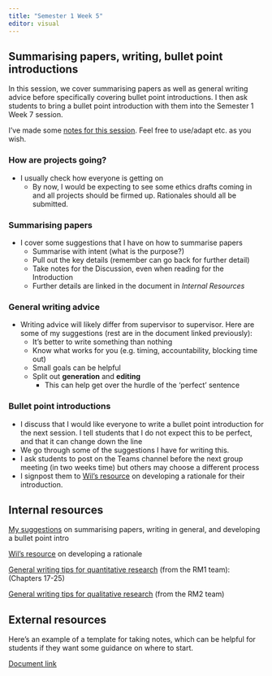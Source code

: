 ```yaml
---
title: "Semester 1 Week 5"
editor: visual
---
```


## Summarising papers, writing, bullet point introductions

In this session, we cover summarising papers as well as general writing advice before specifically covering bullet point introductions. I then ask students to bring a bullet point introduction with them into the Semester 1 Week 7 session.

I've made some [notes for this session](https://gla-my.sharepoint.com/:w:/g/personal/ashley_robertson_glasgow_ac_uk/EeTpe8KOecFNvPUzETtY3U8B34TUuXe1Ogy6ZFNDAbTPcw?e=EMHCKI). Feel free to use/adapt etc. as you wish.

### How are projects going?

-   I usually check how everyone is getting on
    -   By now, I would be expecting to see some ethics drafts coming in and all projects should be firmed up. Rationales should all be submitted.

### Summarising papers

-   I cover some suggestions that I have on how to summarise papers
    -   Summarise with intent (what is the purpose?)
    -   Pull out the key details (remember can go back for further detail)
    -   Take notes for the Discussion, even when reading for the Introduction
    -   Further details are linked in the document in *Internal Resources*

### General writing advice

-   Writing advice will likely differ from supervisor to supervisor. Here are some of my suggestions (rest are in the document linked previously):
    -   It's better to write something than nothing
    -   Know what works for you (e.g. timing, accountability, blocking time out)
    -   Small goals can be helpful
    -   Split out **generation** and **editing**
        -   This can help get over the hurdle of the 'perfect' sentence

### Bullet point introductions

-   I discuss that I would like everyone to write a bullet point introduction for the next session. I tell students that I do not expect this to be perfect, and that it can change down the line
-   We go through some of the suggestions I have for writing this.
-   I ask students to post on the Teams channel before the next group meeting (in two weeks time) but others may choose a different process
-   I signpost them to [Wil's resource](https://gla-my.sharepoint.com/:w:/g/personal/ashley_robertson_glasgow_ac_uk/EXHOBRvN14dLoThMX6zBEd0B7dxgXh3t7zcUhc5H7CSOjw?e=HeDnPs) on developing a rationale for their introduction.

## Internal resources

[My suggestions](https://gla-my.sharepoint.com/:w:/g/personal/ashley_robertson_glasgow_ac_uk/EeTpe8KOecFNvPUzETtY3U8B34TUuXe1Ogy6ZFNDAbTPcw?e=EMHCKI) on summarising papers, writing in general, and developing a bullet point intro

[Wil's resource](https://gla-my.sharepoint.com/:w:/g/personal/ashley_robertson_glasgow_ac_uk/EXHOBRvN14dLoThMX6zBEd0B7dxgXh3t7zcUhc5H7CSOjw?e=HeDnPs) on developing a rationale

[General writing tips for quantitative research](https://bartlettje.github.io/RM1_Resources/Resources.html) (from the RM1 team): (Chapters 17-25)

[General writing tips for qualitative research](https://wtoivo.github.io/RM2-ODL-quali-book/academic-writing.html) (from the RM2 team)

## External resources

Here's an example of a template for taking notes, which can be helpful for students if they want some guidance on where to start.

[Document link](https://teachpsychscience.org/index.php/a-guide-and-template-for-taking-notes-on-research/815/communicating-science/)

